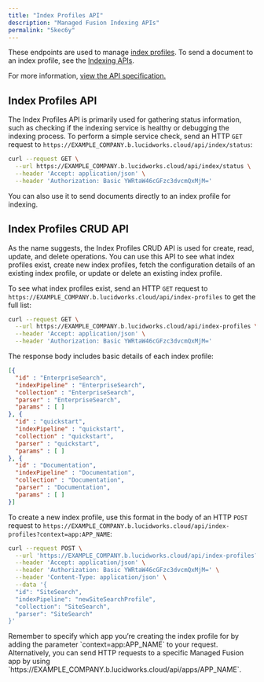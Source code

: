 ```yaml
---
title: "Index Profiles API"
description: "Managed Fusion Indexing APIs"
permalink: "5kec6y"
---
```


These endpoints are used to manage [index profiles](/managed-fusion/5.9/y7byej/index-profiles). To send a document to an index profile, see the [Indexing APIs](/managed-fusion/5.9/25joat/indexing-service-ap-is).

For more information, [view the API specification.](?open-api=true)

## Index Profiles API

The Index Profiles API is primarily used for gathering status information, such as checking if the indexing service is healthy or debugging the indexing process. To perform a simple service check, send an HTTP `GET` request to `https://EXAMPLE_COMPANY.b.lucidworks.cloud/api/index/status`:

```bash
curl --request GET \
  --url https://EXAMPLE_COMPANY.b.lucidworks.cloud/api/index/status \
  --header 'Accept: application/json' \
  --header 'Authorization: Basic YWRtaW46cGFzc3dvcmQxMjM='
```

You can also use it to send documents directly to an index profile for indexing.

## Index Profiles CRUD API

As the name suggests, the Index Profiles CRUD API is used for create, read, update, and delete operations. You can use this API to see what index profiles exist, create new index profiles, fetch the configuration details of an existing index profile, or update or delete an existing index profile.

To see what index profiles exist, send an HTTP `GET` request to `https://EXAMPLE_COMPANY.b.lucidworks.cloud/api/index-profiles` to get the full list:

```bash
curl --request GET \
  --url https://EXAMPLE_COMPANY.b.lucidworks.cloud/api/index-profiles \
  --header 'Accept: application/json' \
  --header 'Authorization: Basic YWRtaW46cGFzc3dvcmQxMjM='
```

The response body includes basic details of each index profile:

```json
[{
  "id" : "EnterpriseSearch",
  "indexPipeline" : "EnterpriseSearch",
  "collection" : "EnterpriseSearch",
  "parser" : "EnterpriseSearch",
  "params" : [ ]
}, {
  "id" : "quickstart",
  "indexPipeline" : "quickstart",
  "collection" : "quickstart",
  "parser" : "quickstart",
  "params" : [ ]
}, {
  "id" : "Documentation",
  "indexPipeline" : "Documentation",
  "collection" : "Documentation",
  "parser" : "Documentation",
  "params" : [ ]
}]
```

To create a new index profile, use this format in the body of an HTTP `POST` request to `https://EXAMPLE_COMPANY.b.lucidworks.cloud/api/index-profiles?context=app:APP_NAME`:

```bash
curl --request POST \
  --url 'https://EXAMPLE_COMPANY.b.lucidworks.cloud/api/index-profiles?context=app:SiteSearch' \
  --header 'Accept: application/json' \
  --header 'Authorization: Basic YWRtaW46cGFzc3dvcmQxMjM=' \
  --header 'Content-Type: application/json' \
  --data '{
  "id": "SiteSearch",
  "indexPipeline": "newSiteSearchProfile",
  "collection": "SiteSearch",
  "parser": "SiteSearch"
}'
```

<Tip>
Remember to specify which app you’re creating the index profile for by adding the parameter `context=app:APP_NAME` to your request. Alternatively, you can send HTTP requests to a specific Managed Fusion app by using `https://EXAMPLE_COMPANY.b.lucidworks.cloud/api/apps/APP_NAME`.
</Tip>